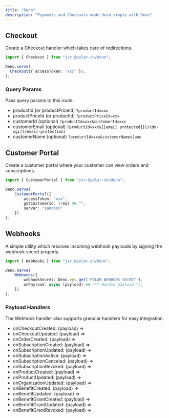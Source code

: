 ```yaml
---
title: "Deno"
description: "Payments and Checkouts made dead simple with Deno"
---
```


Checkout
---------------

Create a Checkout handler which takes care of redirections.


```typescript
import { Checkout } from "jsr:@polar-sh/deno";

Deno.serve(
  Checkout({ accessToken: 'xxx' }),
);
```
### Query Params

Pass query params to this route.

* productId (or productPriceId) `?productId=xxx`
* productPriceId (or productId) `?productPriceId=xxx`
* customerId (optional) `?productId=xxx&customerId=xxx`
* customerEmail (optional) `?productId=xxx&[[email protected]](/cdn-cgi/l/email-protection)`
* customerName (optional) `?productId=xxx&customerName=Jane`

Customer Portal
----------------------

Create a customer portal where your customer can view orders and subscriptions.

```typescript
import { CustomerPortal } from "jsr:@polar-sh/deno";

Deno.serve(
    CustomerPortal({
        accessToken: "xxx",
        getCustomerId: (req) => "",
        server: "sandbox"
    })
);
```

Webhooks
---------------

A simple utility which resolves incoming webhook payloads by signing the webhook secret properly.

```typescript
import { Webhooks } from "jsr:@polar-sh/deno";

Deno.serve(
    Webhooks({
        webhookSecret: Deno.env.get('POLAR_WEBHOOK_SECRET'),
        onPayload: async (payload) => /** Handle payload */,
    })
);
```
### Payload Handlers

The Webhook handler also supports granular handlers for easy integration.

* onCheckoutCreated: (payload) =>
* onCheckoutUpdated: (payload) =>
* onOrderCreated: (payload) =>
* onSubscriptionCreated: (payload) =>
* onSubscriptionUpdated: (payload) =>
* onSubscriptionActive: (payload) =>
* onSubscriptionCanceled: (payload) =>
* onSubscriptionRevoked: (payload) =>
* onProductCreated: (payload) =>
* onProductUpdated: (payload) =>
* onOrganizationUpdated: (payload) =>
* onBenefitCreated: (payload) =>
* onBenefitUpdated: (payload) =>
* onBenefitGrantCreated: (payload) =>
* onBenefitGrantUpdated: (payload) =>
* onBenefitGrantRevoked: (payload) =>
